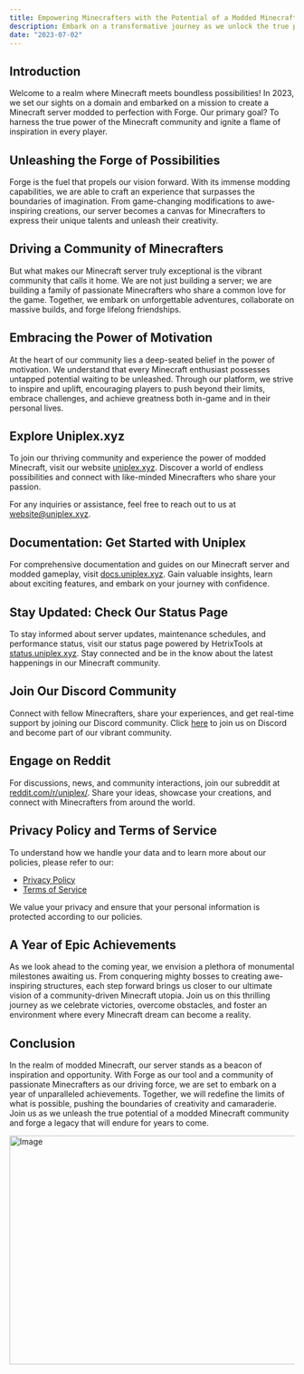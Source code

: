 ```yaml
---
title: Empowering Minecrafters with the Potential of a Modded Minecraft Community
description: Embark on a transformative journey as we unlock the true potential of modded Minecraft and forge a powerful community. Discover how our vision and passion drive us to create a server that empowers Minecrafters to embrace their creativity, forge connections, and embark on epic adventures together.
date: "2023-07-02"
---
```


## Introduction

Welcome to a realm where Minecraft meets boundless possibilities! In 2023, we set our sights on a domain and embarked on a mission to create a Minecraft server modded to perfection with Forge. Our primary goal? To harness the true power of the Minecraft community and ignite a flame of inspiration in every player.

## Unleashing the Forge of Possibilities

Forge is the fuel that propels our vision forward. With its immense modding capabilities, we are able to craft an experience that surpasses the boundaries of imagination. From game-changing modifications to awe-inspiring creations, our server becomes a canvas for Minecrafters to express their unique talents and unleash their creativity.

## Driving a Community of Minecrafters

But what makes our Minecraft server truly exceptional is the vibrant community that calls it home. We are not just building a server; we are building a family of passionate Minecrafters who share a common love for the game. Together, we embark on unforgettable adventures, collaborate on massive builds, and forge lifelong friendships.

## Embracing the Power of Motivation

At the heart of our community lies a deep-seated belief in the power of motivation. We understand that every Minecraft enthusiast possesses untapped potential waiting to be unleashed. Through our platform, we strive to inspire and uplift, encouraging players to push beyond their limits, embrace challenges, and achieve greatness both in-game and in their personal lives.

## Explore Uniplex.xyz

To join our thriving community and experience the power of modded Minecraft, visit our website [uniplex.xyz](https://uniplex.xyz). Discover a world of endless possibilities and connect with like-minded Minecrafters who share your passion.

For any inquiries or assistance, feel free to reach out to us at [website@uniplex.xyz](mailto:website@uniplex.xyz).

## Documentation: Get Started with Uniplex

For comprehensive documentation and guides on our Minecraft server and modded gameplay, visit [docs.uniplex.xyz](https://docs.uniplex.xyz). Gain valuable insights, learn about exciting features, and embark on your journey with confidence.

## Stay Updated: Check Our Status Page

To stay informed about server updates, maintenance schedules, and performance status, visit our status page powered by HetrixTools at [status.uniplex.xyz](https://status.uniplex.xyz). Stay connected and be in the know about the latest happenings in our Minecraft community.

## Join Our Discord Community

Connect with fellow Minecrafters, share your experiences, and get real-time support by joining our Discord community. Click [here](https://discord.gg/ZZB9j3Nbd7) to join us on Discord and become part of our vibrant community.

## Engage on Reddit

For discussions, news, and community interactions, join our subreddit at [reddit.com/r/uniplex/](https://www.reddit.com/r/uniplex/). Share your ideas, showcase your creations, and connect with Minecrafters from around the world.

## Privacy Policy and Terms of Service

To understand how we handle your data and to learn more about our policies, please refer to our:

- [Privacy Policy](https://uniplex.xyz/policy)
- [Terms of Service](https://uniplex.xyz/terms)

We value your privacy and ensure that your personal information is protected according to our policies.

## A Year of Epic Achievements

As we look ahead to the coming year, we envision a plethora of monumental milestones awaiting us. From conquering mighty bosses to creating awe-inspiring structures, each step forward brings us closer to our ultimate vision of a community-driven Minecraft utopia. Join us on this thrilling journey as we celebrate victories, overcome obstacles, and foster an environment where every Minecraft dream can become a reality.

## Conclusion

In the realm of modded Minecraft, our server stands as a beacon of inspiration and opportunity. With Forge as our tool and a community of passionate Minecrafters as our driving force, we are set to embark on a year of unparalleled achievements. Together, we will redefine the limits of what is possible, pushing the boundaries of creativity and camaraderie. Join us as we unleash the true potential of a modded Minecraft community and forge a legacy that will endure for years to come.

<Image src="/blog-post-4.jpg" width="718" height="404" alt="Image" />
